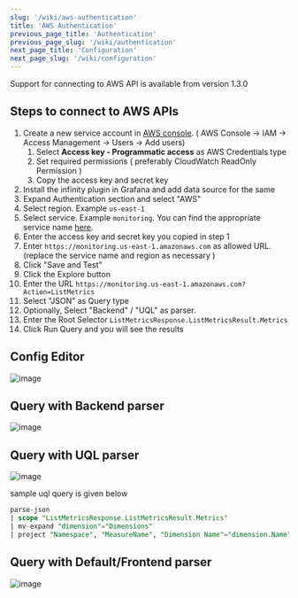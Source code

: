 ```yaml
---
slug: '/wiki/aws-authentication'
title: 'AWS Authentication'
previous_page_title: 'Authentication'
previous_page_slug: '/wiki/authentication'
next_page_title: 'Configuration'
next_page_slug: '/wiki/configuration'
---
```


Support for connecting to AWS API is available from version 1.3.0

## Steps to connect to AWS APIs

1. Create a new service account in [AWS console](https://us-east-1.console.aws.amazon.com/iam/home#/users$new?step=details). ( AWS Console -> IAM -> Access Management -> Users -> Add users)
   1. Select **Access key - Programmatic access** as AWS Credentials type
   2. Set required permissions ( preferably CloudWatch ReadOnly Permission )
   3. Copy the access key and secret key
2. Install the infinity plugin in Grafana and add data source for the same
3. Expand Authentication section and select "AWS"
4. Select region. Example `us-east-1`
5. Select service. Example `monitoring`. You can find the appropriate service name [here](https://docs.aws.amazon.com/general/latest/gr/aws-service-information.html).
6. Enter the access key and secret key you copied in step 1
7. Enter `https://monitoring.us-east-1.amazonaws.com` as allowed URL. (replace the service name and region as necessary )
8. Click "Save and Test"
9. Click the Explore button
10. Enter the URL `https://monitoring.us-east-1.amazonaws.com?Action=ListMetrics`
11. Select "JSON" as Query type
12. Optionally, Select "Backend" / "UQL" as parser.
13. Enter the Root Selector `ListMetricsResponse.ListMetricsResult.Metrics`
14. Click Run Query and you will see the results

## Config Editor

![image](https://user-images.githubusercontent.com/153843/210791648-7d05d435-2a26-469c-9bfd-e4db98018999.png#center)

## Query with Backend parser

![image](https://user-images.githubusercontent.com/153843/210788954-e8bf3fab-e1c7-426d-8e87-610315c6afee.png#center)

## Query with UQL parser

![image](https://user-images.githubusercontent.com/153843/210791302-178391c9-93f9-4449-8f5a-8e14a3db1eff.png#center)

sample uql query is given below

```sql
parse-json
| scope "ListMetricsResponse.ListMetricsResult.Metrics"
| mv-expand "dimension"="Dimensions"
| project "Namespace", "MeasureName", "Dimension Name"="dimension.Name", "Dimension Value"="dimension.Value"
```

## Query with Default/Frontend parser

![image](https://user-images.githubusercontent.com/153843/210790702-af822bdc-e974-4410-83b2-8e7776f03516.png#center)
